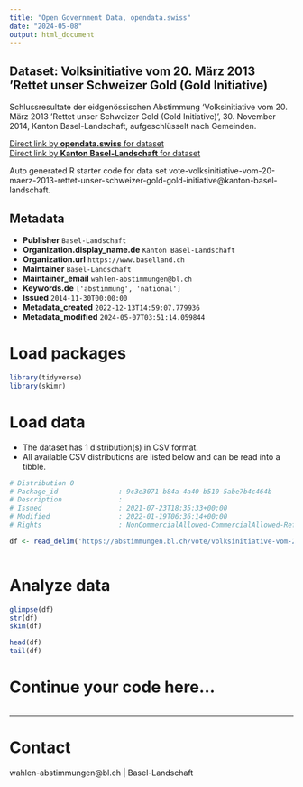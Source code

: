 ```yaml
---
title: "Open Government Data, opendata.swiss"
date: "2024-05-08"
output: html_document
---
```


## Dataset: Volksinitiative vom 20. März 2013 'Rettet unser Schweizer Gold (Gold Initiative)

Schlussresultate der eidgenössischen Abstimmung 'Volksinitiative vom 20. März 2013 'Rettet unser Schweizer Gold (Gold Initiative)', 30. November 2014, Kanton Basel-Landschaft, aufgeschlüsselt nach Gemeinden.

[Direct link by **opendata.swiss** for dataset](https://opendata.swiss/de/dataset/volksinitiative-vom-20-marz-2013-rettet-unser-schweizer-gold-gold-initiative1)<br>
[Direct link by **Kanton Basel-Landschaft** for dataset](https://abstimmungen.bl.ch/vote/volksinitiative-vom-20-maerz-2013-rettet-unser-schweizer-gold-gold-initiative/data)

Auto generated R starter code for data set vote-volksinitiative-vom-20-maerz-2013-rettet-unser-schweizer-gold-gold-initiative@kanton-basel-landschaft.

## Metadata

- **Publisher** `Basel-Landschaft`
- **Organization.display_name.de** `Kanton Basel-Landschaft`
- **Organization.url** `https://www.baselland.ch`
- **Maintainer** `Basel-Landschaft`
- **Maintainer_email** `wahlen-abstimmungen@bl.ch`
- **Keywords.de** `['abstimmung', 'national']`
- **Issued** `2014-11-30T00:00:00`
- **Metadata_created** `2022-12-13T14:59:07.779936`
- **Metadata_modified** `2024-05-07T03:51:14.059844`


# Load packages

```r

library(tidyverse)
library(skimr)

```

# Load data

-   The dataset has 1 distribution(s) in CSV format.
-   All available CSV distributions are listed below and can be read into a tibble.

```r

# Distribution 0
# Package_id               : 9c3e3071-b84a-4a40-b510-5abe7b4c464b
# Description              : 
# Issued                   : 2021-07-23T18:35:33+00:00
# Modified                 : 2022-01-19T06:36:14+00:00
# Rights                   : NonCommercialAllowed-CommercialAllowed-ReferenceRequired

df <- read_delim('https://abstimmungen.bl.ch/vote/volksinitiative-vom-20-maerz-2013-rettet-unser-schweizer-gold-gold-initiative/data-csv')



```

# Analyze data

```r

glimpse(df)
str(df)
skim(df)

head(df)
tail(df)

```

# Continue your code here...

```r

```

------------------------------------------------------------------------

# Contact

wahlen-abstimmungen@bl.ch | Basel-Landschaft

